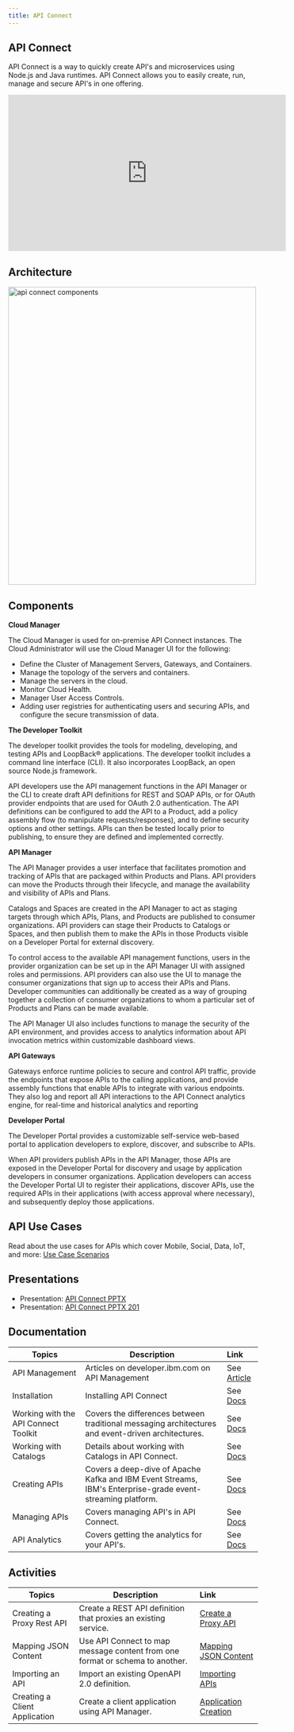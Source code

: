 ```yaml
---
title: API Connect
---
```


## API Connect

API Connect is a way to quickly create API's and microservices using Node.js and Java runtimes. API Connect allows you to easily create, run, manage and secure API's in one offering.  

<iframe width="560" height="315" src="https://www.youtube.com/embed/qE6Waf0zaP4" frameborder="0" allow="accelerometer; autoplay; encrypted-media; gyroscope; picture-in-picture" allowfullscreen></iframe>


## Architecture

<img src="./images/api-connect-components.jpg" alt="api connect components" width="500" height="600"></img>

## Components

**Cloud Manager**

The Cloud Manager is used for on-premise API Connect instances.  The Cloud Administrator will use the Cloud Manager UI for the following:

* Define the Cluster of Management Servers, Gateways, and Containers.
* Manage the topology of the servers and containers.
* Manage the servers in the cloud.
* Monitor Cloud Health.
* Manager User Access Controls.
* Adding user registries for authenticating users and securing APIs, and configure the secure transmission of data.

**The Developer Toolkit**

The developer toolkit provides the tools for modeling, developing, and testing APIs and LoopBack® applications. The developer toolkit includes a command line interface (CLI). It also incorporates LoopBack, an open source Node.js framework.

API developers use the API management functions in the API Manager or the CLI to create draft API definitions for REST and SOAP APIs, or for OAuth provider endpoints that are used for OAuth 2.0 authentication. The API definitions can be configured to add the API to a Product, add a policy assembly flow (to manipulate requests/responses), and to define security options and other settings. APIs can then be tested locally prior to publishing, to ensure they are defined and implemented correctly.

**API Manager**

The API Manager provides a user interface that facilitates promotion and tracking of APIs that are packaged within Products and Plans. API providers can move the Products through their lifecycle, and manage the availability and visibility of APIs and Plans.

Catalogs and Spaces are created in the API Manager to act as staging targets through which APIs, Plans, and Products are published to consumer organizations. API providers can stage their Products to Catalogs or Spaces, and then publish them to make the APIs in those Products visible on a Developer Portal for external discovery.

To control access to the available API management functions, users in the provider organization can be set up in the API Manager UI with assigned roles and permissions. API providers can also use the UI to manage the consumer organizations that sign up to access their APIs and Plans. Developer communities can additionally be created as a way of grouping together a collection of consumer organizations to whom a particular set of Products and Plans can be made available.

The API Manager UI also includes functions to manage the security of the API environment, and provides access to analytics information about API invocation metrics within customizable dashboard views.

**API Gateways**

Gateways enforce runtime policies to secure and control API traffic, provide the endpoints that expose APIs to the calling applications, and provide assembly functions that enable APIs to integrate with various endpoints. They also log and report all API interactions to the API Connect analytics engine, for real-time and historical analytics and reporting

**Developer Portal**

The Developer Portal provides a customizable self-service web-based portal to application developers to explore, discover, and subscribe to APIs.

When API providers publish APIs in the API Manager, those APIs are exposed in the Developer Portal for discovery and usage by application developers in consumer organizations. Application developers can access the Developer Portal UI to register their applications, discover APIs, use the required APIs in their applications (with access approval where necessary), and subsequently deploy those applications.

## API Use Cases

Read about the use cases for APIs which cover Mobile, Social, Data, IoT, and more: [Use Case Scenarios](https://developer.ibm.com/apiconnect/2017/07/20/api-economy-4-business-drivers-7-use-case-categories-series-overview/)


## Presentations

- Presentation: [API Connect PPTX](/slides/101-API-Connect.pptx.zip)
- Presentation: [API Connect PPTX 201](/slides/201-API-Connect-Overview.pptx.zip)

## Documentation

| Topics                            | Description         | Link        |
| --------------------------------| ------------------  |:----------- |
| API Management | Articles on developer.ibm.com on API Management | See [Article](https://developer.ibm.com/articles/category/api/page/2/?fa=date%3ADESC&fb) |
| Installation | Installing API Connect | See [Docs](https://www.ibm.com/support/knowledgecenter/SSMNED_5.0.0/com.ibm.apic.install.doc/overview_installing_apimgmt.html) |
| Working with the API Connect Toolkit | Covers the differences between traditional messaging architectures and event-driven architectures. | See [Docs](https://www.ibm.com/support/knowledgecenter/SSMNED_5.0.0/com.ibm.apic.toolkit.doc/capim_cli_working_with.html) |
| Working with Catalogs | Details about working with Catalogs in API Connect. | See [Docs](https://www.ibm.com/support/knowledgecenter/SSMNED_5.0.0/com.ibm.apic.apionprem.doc/conref_working_with_env.html) |
| Creating APIs | Covers a deep-dive of Apache Kafka and IBM Event Streams, IBM's Enterprise-grade event-streaming platform. | See [Docs](https://www.ibm.com/support/knowledgecenter/SSMNED_5.0.0/com.ibm.apic.apionprem.doc/task_apionprem_creating_apis_apimgr.html) |
| Managing APIs | Covers managing API's in API Connect. | See [Docs](https://www.ibm.com/support/knowledgecenter/SSMNED_5.0.0/com.ibm.apic.apionprem.doc/APIonPrem_gettingstarted.html) |
| API Analytics| Covers getting the analytics for your API's. | See [Docs](https://www.ibm.com/support/knowledgecenter/SSMNED_5.0.0/com.ibm.apic.apionprem.doc/capim_analytics_apianalytics.html) |

## Activities

| Topics                            | Description         | Link        |
| --------------------------------| ------------------  |:----------- |
| Creating a Proxy Rest API | Create a REST API definition that proxies an existing service. | [Create a Proxy API](https://www.ibm.com/support/knowledgecenter/SSMNED_beta/com.ibm.apic.apionprem.doc/tutorial_apionprem_apiproxy.html) |
| Mapping JSON Content | Use API Connect to map message content from one format or schema to another. | [Mapping JSON Content](https://www.ibm.com/support/knowledgecenter/SSMNED_beta/com.ibm.apic.apionprem.doc/tutorial_apionprem_mapping.html) |
| Importing an API | Import an existing OpenAPI 2.0 definition. | [Importing APIs](https://www.ibm.com/support/knowledgecenter/SSMNED_beta/com.ibm.apic.apionprem.doc/tutorial_apionprem_import_api.html) |
| Creating a Client Application | Create a client application using API Manager. | [Application Creation](https://www.ibm.com/support/knowledgecenter/SSMNED_beta/com.ibm.apic.apionprem.doc/tutorial_apionprem_create_application.html)  |
